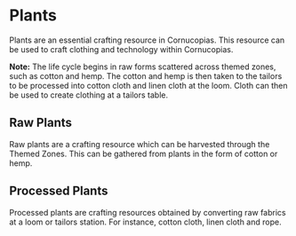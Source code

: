 # Plants

Plants are an essential crafting resource in Cornucopias. This resource can be used to craft clothing and technology within Cornucopias. 

<div className="note-box success">
  <strong>Note:</strong> The life cycle begins in raw forms scattered across themed zones, such as cotton and hemp. The cotton and hemp is then taken to the tailors to be processed into cotton cloth and linen cloth at the loom. Cloth can then be used to create clothing at a tailors table.
</div>

## Raw Plants

Raw plants are a crafting resource which can be harvested through the Themed Zones. This can be gathered from plants in the form of cotton or hemp.

## Processed Plants

Processed plants are crafting resources obtained by converting raw fabrics at a loom or tailors station. For instance, cotton cloth, linen cloth and rope.  
